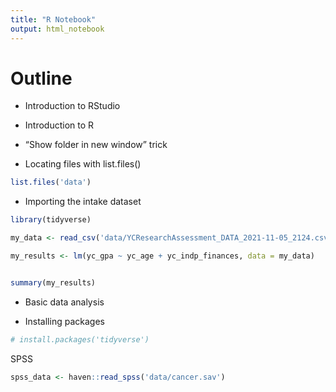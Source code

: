 ```yaml
---
title: "R Notebook"
output: html_notebook
---
```


# Outline

- Introduction to RStudio

- Introduction to R

- "Show folder in new window" trick

- Locating files with list.files()

```r
list.files('data')
```

- Importing the intake dataset

```r
library(tidyverse)

my_data <- read_csv('data/YCResearchAssessment_DATA_2021-11-05_2124.csv')
```
```r
my_results <- lm(yc_gpa ~ yc_age + yc_indp_finances, data = my_data)


summary(my_results)
```


- Basic data analysis

- Installing packages

```r
# install.packages('tidyverse')
```


SPSS

```r
spss_data <- haven::read_spss('data/cancer.sav')
```



